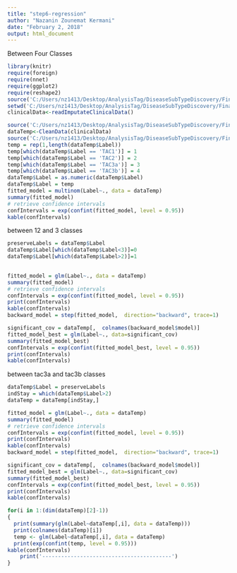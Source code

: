 ```yaml
---
title: "step6-regression"
author: "Nazanin Zounemat Kermani"
date: "February 2, 2018"
output: html_document
---
```

Between Four Classes
```r
library(knitr)
require(foreign)
require(nnet)
require(ggplot2)
require(reshape2)
source('C:/Users/nz1413/Desktop/AnalysisTag/DiseaseSubTypeDiscovery/Final/code/functions/readImputateClinicalData.R')
setwd('C:/Users/nz1413/Desktop/AnalysisTag/DiseaseSubTypeDiscovery/Final/code/functions/')
clinicalData<-readImputateClinicalData()

source('C:/Users/nz1413/Desktop/AnalysisTag/DiseaseSubTypeDiscovery/Final/code/functions/CleanData.R')
dataTemp<-CleanData(clinicalData)
source('C:/Users/nz1413/Desktop/AnalysisTag/DiseaseSubTypeDiscovery/Final/code/functions/checkCollinearity.R')
temp = rep(1,length(dataTemp$Label))
temp[which(dataTemp$Label == 'TAC1')] = 1
temp[which(dataTemp$Label == 'TAC2')] = 2
temp[which(dataTemp$Label == 'TAC3a')] = 3
temp[which(dataTemp$Label == 'TAC3b')] = 4
dataTemp$Label = as.numeric(dataTemp$Label)
dataTemp$Label = temp
fitted_model = multinom(Label~., data = dataTemp)
summary(fitted_model)
# retrieve confidence intervals
confIntervals = exp(confint(fitted_model, level = 0.95))
kable(confIntervals)

```
between 12 and 3 classes

```r
preserveLabels = dataTemp$Label
dataTemp$Label[which(dataTemp$Label<3)]=0
dataTemp$Label[which(dataTemp$Label>2)]=1

 
fitted_model = glm(Label~., data = dataTemp)
summary(fitted_model)
# retrieve confidence intervals
confIntervals = exp(confint(fitted_model, level = 0.95))
print(confIntervals)
kable(confIntervals)
backward_model = step(fitted_model,  direction="backward", trace=1)

significant_cov = dataTemp[,  colnames(backward_model$model)]
fitted_model_best = glm(Label~., data=significant_cov)
summary(fitted_model_best)
confIntervals = exp(confint(fitted_model_best, level = 0.95))
print(confIntervals)
kable(confIntervals)


```

between tac3a and tac3b classes

```r
dataTemp$Label = preserveLabels
indStay = which(dataTemp$Label>2)
dataTemp = dataTemp[indStay,]

fitted_model = glm(Label~., data = dataTemp)
summary(fitted_model)
# retrieve confidence intervals
confIntervals = exp(confint(fitted_model, level = 0.95))
print(confIntervals)
kable(confIntervals)
backward_model = step(fitted_model,  direction="backward", trace=1)

significant_cov = dataTemp[,  colnames(backward_model$model)]
fitted_model_best = glm(Label~., data=significant_cov)
summary(fitted_model_best)
confIntervals = exp(confint(fitted_model_best, level = 0.95))
print(confIntervals)
kable(confIntervals)
```

```r
for(i in 1:(dim(dataTemp)[2]-1))
{
  print(summary(glm(Label~dataTemp[,i], data = dataTemp))) 
  print(colnames(dataTemp)[i])
  temp <- glm(Label~dataTemp[,i], data = dataTemp)
  print(exp(confint(temp, level = 0.95)))
kable(confIntervals)
    print('-----------------------------------------')
}
```